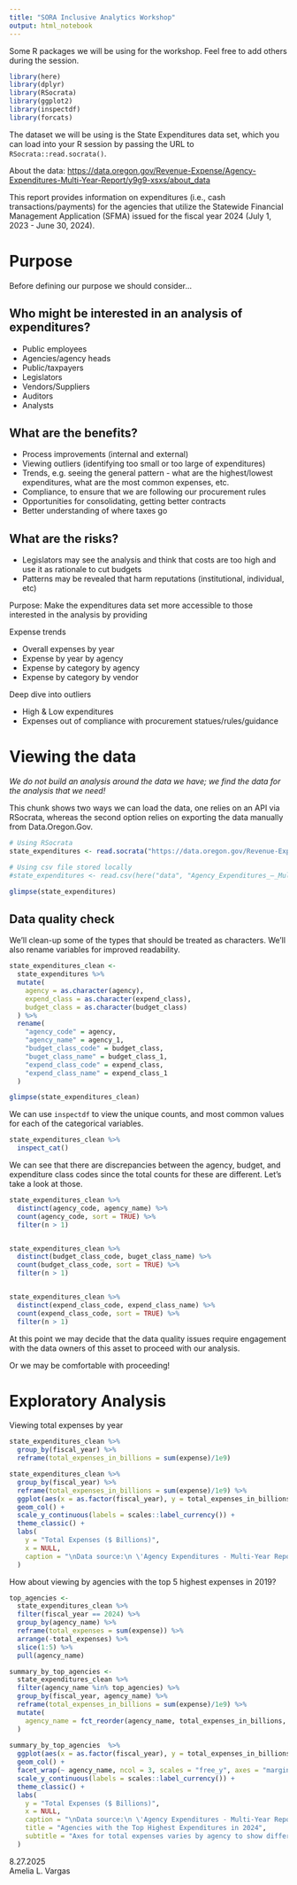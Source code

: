 ```yaml
---
title: "SORA Inclusive Analytics Workshop"
output: html_notebook
---
```


Some R packages we will be using for the workshop. Feel free to add others during the session. 

```r
library(here)
library(dplyr)
library(RSocrata)
library(ggplot2)
library(inspectdf)
library(forcats)
```

The dataset we will be using is the State Expenditures data set, which you can load into your R session by passing the URL to `RSocrata::read.socrata()`. 

About the data: 
<https://data.oregon.gov/Revenue-Expense/Agency-Expenditures-Multi-Year-Report/y9g9-xsxs/about_data>

This report provides information on expenditures (i.e., cash transactions/payments) for 
the agencies that utilize the Statewide Financial Management Application (SFMA) issued 
for the fiscal year 2024 (July 1, 2023 - June 30, 2024). 

# Purpose

Before defining our purpose we should consider... 

## Who might be interested in an analysis of expenditures? 

* Public employees  
* Agencies/agency heads  
* Public/taxpayers  
* Legislators  
* Vendors/Suppliers  
* Auditors  
* Analysts


## What are the benefits?

* Process improvements (internal and external)  
* Viewing outliers (identifying too small or too large of expenditures) 
* Trends, e.g. seeing the general pattern - what are the highest/lowest expenditures, what are the most common expenses, etc.
* Compliance, to ensure that we are following our procurement rules
* Opportunities for consolidating, getting better contracts
* Better understanding of where taxes go

## What are the risks? 

* Legislators may see the analysis and think that costs are too high and use it as rationale to cut budgets  
* Patterns may be revealed that harm reputations (institutional, individual, etc)

Purpose: 
Make the expenditures data set more accessible to those interested in the analysis by providing

Expense trends  

* Overall expenses by year  
* Expense by year by agency  
* Expense by category by agency  
* Expense by category by vendor  

Deep dive into outliers  

* High & Low expenditures  
* Expenses out of compliance with procurement statues/rules/guidance

# Viewing the data  

*We do not build an analysis around the data we have; we find the data for the analysis that we need!*

This chunk shows two ways we can load the data, one relies on an API via RSocrata, whereas the second option relies on exporting the data manually from 
Data.Oregon.Gov.

```r
# Using RSocrata
state_expenditures <- read.socrata("https://data.oregon.gov/Revenue-Expense/Agency-Expenditures-Multi-Year-Report/y9g9-xsxs")

# Using csv file stored locally
#state_expenditures <- read.csv(here("data", "Agency_Expenditures_–_Multi-Year_Report_20250827.csv"), stringsAsFactors = FALSE)

glimpse(state_expenditures)
```
## Data quality check

We'll clean-up some of the types that should be treated as characters. We'll also rename variables for improved readability.

```r
state_expenditures_clean <- 
  state_expenditures %>% 
  mutate(
    agency = as.character(agency),
    expend_class = as.character(expend_class),
    budget_class = as.character(budget_class)
  ) %>% 
  rename(
    "agency_code" = agency,
    "agency_name" = agency_1,
    "budget_class_code" = budget_class,
    "buget_class_name" = budget_class_1,
    "expend_class_code" = expend_class,
    "expend_class_name" = expend_class_1
  )

glimpse(state_expenditures_clean)
```
We can use `inspectdf` to view the unique counts, and most common values for each of the categorical variables. 

```r
state_expenditures_clean %>% 
  inspect_cat()
```

We can see that there are discrepancies between the agency, budget, and expenditure class codes since the total counts for these are different. 
Let's take a look at those. 

```r
state_expenditures_clean %>% 
  distinct(agency_code, agency_name) %>% 
  count(agency_code, sort = TRUE) %>% 
  filter(n > 1)


state_expenditures_clean %>% 
  distinct(budget_class_code, buget_class_name) %>% 
  count(budget_class_code, sort = TRUE) %>% 
  filter(n > 1)


state_expenditures_clean %>% 
  distinct(expend_class_code, expend_class_name) %>% 
  count(expend_class_code, sort = TRUE) %>% 
  filter(n > 1)
```


At this point we may decide that the data quality issues require engagement with the data owners of this asset to proceed with our analysis. 

Or we may be comfortable with proceeding!

# Exploratory Analysis

Viewing total expenses by year

```r
state_expenditures_clean %>% 
  group_by(fiscal_year) %>% 
  reframe(total_expenses_in_billions = sum(expense)/1e9)
```

```r
state_expenditures_clean %>% 
  group_by(fiscal_year) %>% 
  reframe(total_expenses_in_billions = sum(expense)/1e9) %>% 
  ggplot(aes(x = as.factor(fiscal_year), y = total_expenses_in_billions)) + 
  geom_col() +
  scale_y_continuous(labels = scales::label_currency()) +
  theme_classic() + 
  labs(
    y = "Total Expenses ($ Billions)", 
    x = NULL,
    caption = "\nData source:\n \'Agency Expenditures - Multi-Year Report\'\n As of December 17, 2024 from Data.Oregon.Gov"
  )
```


How about viewing by agencies with the top 5 highest expenses in 2019? 

```r
top_agencies <- 
  state_expenditures_clean %>% 
  filter(fiscal_year == 2024) %>% 
  group_by(agency_name) %>% 
  reframe(total_expenses = sum(expense)) %>% 
  arrange(-total_expenses) %>% 
  slice(1:5) %>% 
  pull(agency_name)

summary_by_top_agencies <- 
  state_expenditures_clean %>% 
  filter(agency_name %in% top_agencies) %>% 
  group_by(fiscal_year, agency_name) %>% 
  reframe(total_expenses_in_billions = sum(expense)/1e9) %>% 
  mutate(
    agency_name = fct_reorder(agency_name, total_expenses_in_billions, .desc = TRUE)
  )
  
summary_by_top_agencies  %>% 
  ggplot(aes(x = as.factor(fiscal_year), y = total_expenses_in_billions, group = agency_name)) + 
  geom_col() +
  facet_wrap(~ agency_name, ncol = 3, scales = "free_y", axes = "margins") + 
  scale_y_continuous(labels = scales::label_currency()) +
  theme_classic() + 
  labs(
    y = "Total Expenses ($ Billions)", 
    x = NULL,
    caption = "\nData source:\n \'Agency Expenditures - Multi-Year Report\'\n As of December 17, 2024 from Data.Oregon.Gov",
    title = "Agencies with the Top Highest Expenditures in 2024",
    subtitle = "Axes for total expenses varies by agency to show differences in scale."
  )
```

8.27.2025  
Amelia L. Vargas